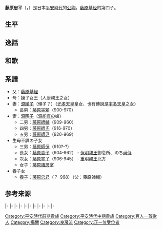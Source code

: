 {{expand|time=2014-01-12T13:36:54+00:00}}
{{東亞男性歷史人物
|名稱 =藤原忠平
|身份 =公卿
|國家 =日本
|時代 =平安时代前期
|主君 =[[宇多天皇|宇多天皇]]→[[醍醐天皇|醍醐天皇]]→[[朱雀天皇|朱雀天皇]]→[[村上天皇|村上天皇]]
|屆數 =
|最高職務 =贈正一位關白太政大臣
|前任 = 
|繼任 = 
|圖片名稱 =Fujiwara no Tadahira.jpg
|圖片大小 =230px
|圖片說明 =藤原忠平（[[菊池容斋|菊池容斋]]《前賢故实》）
|氏 =
|姓 =
|穆坤= <!--清代八旗满洲人物专用-->
|名 =
|姓名 =
|羅馬拼音 =
|假名 = <!--日本、琉球人用-->
|諺文 = <!--朝鮮、韓國人用-->
|字 =
|號=
|名乘 = <!--琉球士族用-->
|官職 =|封爵 =
|封號 =
|位階 =从一位，贈正一位
|御稱號 = <!--日本皇族之稱號-->
|宮號1 = <!--日本皇族之宮號-->
|宮號2 = <!--朝鮮王族之宮號-->
|封地 =
|神號 =
|尊號 =
|族裔 = 
|信仰 = <!--指的是宗教信仰-->
|旗籍 = <!--清代八旗人物专用-->
|氏族 =[[藤原氏|藤原氏]]、[[藤原北家|藤原北家]]
|籍貫 =
|本貫 = <!--朝鮮人用-->
|世居地= <!--清代八旗人物专用-->
|世居地/穆坤= <!--专门用于清代八旗满洲人物世居地和穆坤相同时-->
|祖籍 =
|本籍 =
|出身地 =
|府邸 =
|世系 = 
|初名 =
|乳名 = <!--日本、朝鮮、琉球以外人物用-->
|幼名 = <!--日本人用-->
|兒名 = <!--朝鮮人用-->
|童名 = <!--琉球人用-->
|小字 =
|別名 =
|法號 =
|院號 =
|其他名號 =小一条太政大臣、小一条殿
|出生日期 =[[元慶|元慶]]四年（880年）
|出生地點 =[[天曆_(日本)|天曆]]三年八月十四（949年9月9日）
|婚年 =
|逝世日期 =949年9月9日
|逝世地點 =
|廟號 =
|諡號 =貞信公（漢風諡号）、信濃公（国号）
|墓葬 =
|祠廟 =
|父親 =藤原基经
|嫡母 =
|母親 =[[人康親王|人康親王]]之女
|繼父=
|繼母=
|養父=
|養母=
|猶父= <!--日本人用-->
|烏帽子親= <!--日本人、琉球人用-->
|元配 =
|正室 =
|妻 =
|繼室 =
|平妻 =
|側室 =
|元配之父 =
|元配之嫡母 =
|元配之母 =
|正室之父 =
|正室之嫡母 =
|正室之母 =
|妻之父 =
|妻之嫡母 =
|妻之母 =
|繼室之父 =
|繼室之嫡母 =
|繼室之母 =
|平妻之父 =
|平妻之嫡母 =
|平妻之母 =
|兄弟 =
|姊妹 =
|嫡兄弟 =
|嫡姊妹 =
|庶兄弟 =
|庶姊妹 =
|同胞兄弟 =
|同胞姊妹 =
|異母兄弟 =
|異母姊妹 =
|異父兄弟 =
|異父姊妹 =
|繼兄弟 =
|繼姊妹 =
|子 ='''[[藤原実頼|実頼]]'''、[[藤原師輔|師輔]]、[[藤原師保|師保]]、[[藤原師氏|師氏]]、[[藤原師尹|師尹]]、''[[藤原忠君|忠君]]''
|女 =[[藤原貴子|貴子]]、[[藤原寛子_(藤原忠平女)|寛子]]、[[藤原諸房|藤原諸房]]室
|嫡子 =
|嫡女 =
|庶子 =
|庶女 =
|養子 =
|養女 =
|猶子 = <!--日本人用-->
|婿養子 = <!--日本人用-->
|烏帽子子 = <!--日本人用-->
|繼子 =
|繼女 =
|其他親屬 =
|出身 = <!---此处指科举出身--->
|功名 = 
|經歷 = 
|著作 =
|注釋 =
}}
'''藤原忠平'''（{{jpn|j=藤原 忠平|hg=ふじわら の ただひら|rm=Fujiwara no Tadahira}}，{{bd|880年||949年|9月9日}}）是日本[[平安時代|平安時代]]的[[公卿|公卿]]。[[藤原基经|藤原基经]]的第四子。

== 生平 ==

== 逸話 ==

== 和歌 ==

== 系譜 ==
*父：[[藤原基経|藤原基経]]
*母：操子女王（人康親王之女）
*妻：[[源順子|源順子]]（傾子？）（[[光孝天皇|光孝天皇]]皇女、也有傳說是[[宇多天皇|宇多天皇]]之女） 
**長男：[[藤原実頼|藤原実頼]]（900-970）
*妻：[[源昭子|源昭子]]（[[源能有|源能有]]の娘） 
**二男：[[藤原師輔|藤原師輔]]（909-960）
**四男：[[藤原師氏|藤原師氏]]（916-970） 
**五男：[[藤原師尹|藤原師尹]]（920-969）
*生母不詳の子女
**三男：[[藤原師保|藤原師保]]（910?-?）
**長女：[[藤原貴子|藤原貴子]]（904-962） - [[保明親王|保明親王]]御息所、のち[[尚侍|尚侍]]
**次女：[[藤原寛子_(藤原忠平女)|藤原寛子]]（906-945） - [[重明親王|重明親王]]北方 
**女子：[[藤原諸房|藤原諸房]]室
*養子女
**養子：[[藤原忠君|藤原忠君]]（？-968）（父：藤原師輔）
== 参考来源 ==
{{Reflist}}

{{start box|width=auto}}
{{s-pre}}
|-
{{s-before|[[藤原時平|藤原時平]]}}
{{s-title|[[藤氏長者|藤氏長者]]|909年4月30日－949年9月9日}}
{{s-after|[[藤原實賴|藤原實賴]]}}
|-
{{s-off}}
|-
{{s-vacant||last={{link-ja|源光|源光}}}}
{{s-title|[[右大臣|右大臣]]|914年9月17日－924年2月29日}}
{{s-after|[[藤原定方|藤原定方]]}}
|-
{{s-vacant||last=[[藤原時平|藤原時平]]}}
{{s-title|[[左大臣|左大臣]]|924年2月29日－936年9月7日}}
{{s-vacant||next={{link-ja|藤原仲平|藤原仲平}}}}
|-
{{s-vacant|rows=3||last=[[藤原基經|藤原基經]]}}
{{s-title|[[攝政關白列表|攝政]]|930年10月16日－941年11月29日}}
{{s-vacant|rows=3||next=藤原實賴}}
|-
{{s-title|[[攝政關白列表|關白]]|941年11月29日－949年9月9日}}
|-
{{s-title|[[太政大臣|太政大臣]]|936年9月7日－949年9月9日}}
|-
{{s-mil}}
|-
{{s-before|rows=2|{{link-ja|平惟範|平惟範}}}}
{{s-title|{{link-ja|衛門府|衛門府|左衛門督}}|908年－909年}}
{{s-after|藤原仲平}}
|-
{{s-title|{{link-ja|近衛大將|近衛大将|右大將}}|909年11月12日－913年5月23日}}
{{s-after|{{link-ja|藤原道明|藤原道明}}}}
|-
{{s-vacant||last=源光}}
{{s-title|{{link-ja|近衛大將|近衛大将|左大將}}|913年5月23日－931年1月8日}}
{{s-after|藤原定方}}
{{end box}}
{{日本的攝政}}
{{歷代關白}}
{{藤原氏長者}}
{{歷代太政大臣}}
{{百人一首}}

{{Authority control}}
{{DEFAULTSORT:Fujiwara no Tadahira}}

[[Category:平安時代前期貴族|Category:平安時代前期貴族]]
[[Category:平安時代中期貴族|Category:平安時代中期貴族]]
[[Category:百人一首歌人|Category:百人一首歌人]]
[[Category:攝關|Category:攝關]]
[[Category:良房流|Category:良房流]]
[[Category:正一位受位者|Category:正一位受位者]]